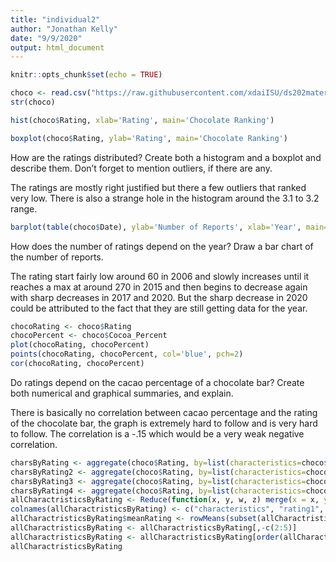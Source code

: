 ```yaml
---
title: "individual2"
author: "Jonathan Kelly"
date: "9/9/2020"
output: html_document
---
```


```r
knitr::opts_chunk$set(echo = TRUE)
```

```r
choco <- read.csv("https://raw.githubusercontent.com/xdaiISU/ds202materials/master/hwlabs/data/choco.csv") 
str(choco) 
```

```r
hist(choco$Rating, xlab='Rating', main='Chocolate Ranking')
```

```r
boxplot(choco$Rating, ylab='Rating', main='Chocolate Ranking')
```

How are the ratings distributed? Create both a histogram and a boxplot and describe them. Don’t forget to mention outliers, if there are any.

The ratings are mostly right justified but there a few outliers that ranked very low. There is also a strange hole in the histogram around the 3.1 to 3.2 range.

```r
barplot(table(choco$Date), ylab='Number of Reports', xlab='Year', main='Chocolate Ranking depending on Year')
```

How does the number of ratings depend on the year? Draw a bar chart of the number of reports.

The rating start fairly low around 60 in 2006 and slowly increases until it reaches a max at around 270 in 2015 and then begins to decrease again with sharp decreases in 2017 and 2020.
But the sharp decrease in 2020 could be attributed to the fact that they are still getting data for the year.

```r
chocoRating <- choco$Rating
chocoPercent <- choco$Cocoa_Percent
plot(chocoRating, chocoPercent)
points(chocoRating, chocoPercent, col='blue', pch=2)
cor(chocoRating, chocoPercent)
```

Do ratings depend on the cacao percentage of a chocolate bar? Create both numerical and graphical summaries, and explain.

There is basically no correlation between cacao percentage and the rating of the chocolate bar, the graph is extremely hard to follow and is very hard to follow.
The correlation is a -.15 which would be a very weak negative correlation. 



```r
charsByRating <- aggregate(choco$Rating, by=list(characteristics=choco$Characteristics1), FUN=mean)
charsByRating2 <- aggregate(choco$Rating, by=list(characteristics=choco$Characteristics2), FUN=mean)
charsByRating3 <- aggregate(choco$Rating, by=list(characteristics=choco$Characteristics3), FUN=mean)
charsByRating4 <- aggregate(choco$Rating, by=list(characteristics=choco$Characteristics4), FUN=mean)
allCharactristicsByRating <- Reduce(function(x, y, w, z) merge(x = x, y = y, w = w, z = z, by = "characteristics", all = TRUE), list(charsByRating, charsByRating2,charsByRating3, charsByRating4))
colnames(allCharactristicsByRating) <- c("characteristics", "rating1", "rating2", "rating3", "rating4")
allCharactristicsByRating$meanRating <- rowMeans(subset(allCharactristicsByRating, select= c(rating1,rating2,rating3,rating4)), na.rm=TRUE)
allCharactristicsByRating <- allCharactristicsByRating[,-c(2:5)]
allCharactristicsByRating <- allCharactristicsByRating[order(allCharactristicsByRating$meanRating),]
allCharactristicsByRating
```

